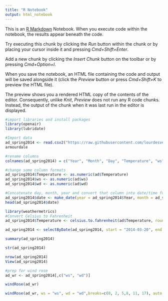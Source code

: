 ```yaml
---
title: "R Notebook"
output: html_notebook
---
```


This is an [R Markdown](http://rmarkdown.rstudio.com) Notebook. When you execute code within the notebook, the results appear beneath the code. 

Try executing this chunk by clicking the *Run* button within the chunk or by placing your cursor inside it and pressing *Cmd+Shift+Enter*. 

Add a new chunk by clicking the *Insert Chunk* button on the toolbar or by pressing *Cmd+Option+I*.

When you save the notebook, an HTML file containing the code and output will be saved alongside it (click the *Preview* button or press *Cmd+Shift+K* to preview the HTML file). 

The preview shows you a rendered HTML copy of the contents of the editor. Consequently, unlike *Knit*, *Preview* does not run any R code chunks. Instead, the output of the chunk when it was last run in the editor is displayed.
```r
#import libraries and install packages
library(openair)
library(lubridate)
```

```r
#Import data
ad_spring2014 <- read.csv2("https://raw.githubusercontent.com/lourdesvera/Community_Air_Montoring/master/Wind_Analyses/Armourdale_10yrs.csv", header = TRUE, sep = ",", stringsAsFactors = FALSE )
armourdale
```

```r
#rename columns
colnames(ad_spring2014) = c("Year", "Month", "Day", "Temperature", "ws", "wd")
```

```r
#change some column formats
ad_spring2014$Temperature <- as.numeric(ad$Temperature)
ad_spring2014$ws <- as.numeric(ad$ws)
ad_spring2014$wd <- as.numeric(ad$wd)
```

```r
#Concatenate day, month, year and convert that column into date/time format
ad_spring2014$date <- make_date(year = ad_spring2014$Year, month = ad_spring2014$Month , day = ad_spring2014$Day)
head(ad_spring2014$date)
```

```r
library(weathermetrics)
#Convert Celsius to Fahrenheit
ad_spring2014$Temperature <- celsius.to.fahrenheit(ad$Temperature, round = 2)
```

```r
ad_spring2014 <- selectByDate(ad_spring2014, start = "2014-03-20", end = "2014-06-20")
```


```r
summary(ad_spring2014)
```

```r
str(ad_spring2014)
```

```r
nrow(ad_spring2014)
View(ad_spring2014)
```

```r
#prep for wind rose
ad_wr <- ad_spring2014[,c("ws", "wd")]
```

```r
windRose(ad_wr)
```

```r
windRose(ad_wr, ws = "ws", wd = "wd",breaks=c(0, 2, 5,8, 11, 17), auto.text=FALSE, paddle=FALSE, annotate=FALSE, grid.line=5, key = list(labels = c(">0-2", ">2-5", ">5-8", ">8-11", ">11-17")), key.footer = "Spring 2014 Wind Speed Plot in Armourdale, KS (m/s)", key.position = "bottom",par.settings=list(axis.line=list(col="lightgray")), col = c("#4f4f4f", "#0a7cb9", "#f9be00", "#ff7f2f", "#d7153a"))
``` 